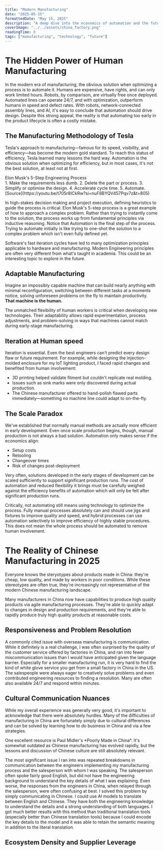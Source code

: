 ```yaml
---
title: "Modern Manufacturing"
date: "2025-05-15"
formattedDate: "May 15, 2025"
description: "A deep dive into the economics of automation and the future of manufacturing."
coverImage: "../../assets/china_factory.png"
readingTime: 8
tags: ["manufacturing", "technology", "future"]
---
```




# The Hidden Power of Human Manufacturing

In the modern era of manufacturing, the obvious solution when optimizing a process is to automate it. Humans are expensive, have rights, and can only work limited hours. Robots, by comparison, are virtually free once deployed. Automated lines can operate 24/7, and with optimization, outperform humans in speed and defect rates. With robots, network-connected assembly lines, and AI, it's easy to conclude that automation should drive design. Despite this strong appeal, the reality is that automating too early in the product lifecycle is often a costly mistake.



## The Manufacturing Methodology of Tesla

Tesla's approach to manufacturing—famous for its speed, visibility, and efficiency—has become the modern gold standard. To reach this status of efficiency, Tesla learned many lessons the hard way. Automation is the obvious solution when optimizing for efficiency, but in most cases, it's not the best solution, at least not at first. 

<div class="flex flex-col gap-4 bg-neutral-100 dark:bg-neutral-900/70  p-8 rounded-lg">
    <span class="text-lg font-bold">Elon Musk's 5-Step Engineering Process</span>
    <div class="text-lg text-neutral-500/70  flex flex-col ">
    <span class="hover:text-blue-500 transition-colors duration-300">1. Make the requirements less dumb.</span> 
    <span class="hover:text-blue-500 transition-colors duration-300">2. Delete the part or process.</span> 
    <span class="hover:text-blue-500 transition-colors duration-300">3. Simplify or optimise the design.</span> 
    <span class="hover:text-blue-500 transition-colors duration-300">4. Accelerate cycle time.</span> 
    <span class="font-bold text-blue-500 transition-colors duration-300">5. Automate.</span> 
    </div>
    <span class="text-sm text-neutral-500/70">[Source](https://youtu.be/t705r8ICkRw?si=nuF8BYQV457Pqv7z&t=805)</span>
</div>

In high-stakes decision making and project execution, defining heuristics to guide the process is critical. Elon Musk's 5-step process is a great example of how to approach a complex problem. Rather than trying to instantly come to the solution, the process works up from fundamental principles via inductive reasoning. Notice that Automation is the final step of the process. Trying to automate initially is like trying to one-shot the solution to a complex problem which isn't even fully defined yet.

<Aside>
  Software's fast iteration cycles have led to many optimization principles applicable to hardware and manufacturing. Modern Engineering principles are often very different from what's taught in academia. This could be an interesting topic to explore in the future.
</Aside>

## Adaptable Manufacturing

Imagine an impossibly capable machine that can build nearly anything with minimal reconfiguration, switching between different tasks at a moments notice, solving unforeseen problems on the fly to maintain productivity. **That machine is the human.**

The unmatched flexibility of human workers is critical when developing new technologies. Their adaptability allows rapid experimentation, process adjustments, and problem-solving in ways that machines cannot match during early-stage manufacturing.

## Iteration at Human speed

Iteration is essential. Even the best engineers can't predict every design flaw or future requirement. For example, while designing the injection-molded enclosure for my IoT lighting product, I faced rapid changes and benefited from human involvement:

- 3D printing helped validate fitment but couldn't replicate real molding.
- Issues such as sink marks were only discovered during actual production.
- The Chinese manufacturer offered to hand-polish flawed parts immediately—something no machine line could adapt to on-the-fly.

## The Scale Paradox

We've established that normally manual methods are actually *more* efficient in early development. Even once scale production begins, though, manual production is not always a bad solution. Automation only makes sense if the economics align:

- Setup costs
- Retooling
- Changeover times
- Risk of changes post-deployment

Very often, solutions developed in the early stages of development can be scaled sufficiently to support significant production runs. The cost of automation and reduced flexibility it brings must be carefully weighed against the efficiency benefits of automation which will only be felt after significant production runs.

<Aside>
  Critically, not automating still means using technology to optimize the process. Fully manual processes absolutely can and should use jigs and fixtures to improve quality and speed, and hybrid processes can use automation selectively to improve efficiency of highly stable procedures. This does not mean the whole process should be automated to remove human involvement.
</Aside>

# The Reality of Chinese Manufacturing in 2025

Everyone knows the steryotypes about products made in China: they're cheap, low quality, and made by workers in poor conditions. While these stereotypes are often true, they're increasingly not representative of the modern Chinese manufacturing landscape.

Many manufacturers in China now have capabilities to produce high quality products via agile manufacturing processes. They're able to quickly adapt to changes in design and production requirements, and they're able to rapidly produce truly high quality products at reasonable costs.

## Responsiveness and Problem Resolution

A commonly cited issue with overseas manufacturing is communication. While it definitely is a real challenge, I was often surprised by the quality of the customer service offered by factories in China, and ran into fewer miscommunication issues than I would have anticipated given the language barrier. Especially for a smaller manufacturing run, it is very hard to find the kind of white glove service you get from a small factory in China in the US. The salespeople were always eager to creatively solve problems and even contributed engineering resources to finding a resolution. Many are often also available 24/7 and respond within minutes. 

## Cultural Communication Nuances
While my overall experience was generally very good, it's important to acknowledge that there were absolutely hurdles. Many of the difficulties of manufacturing in China are fortunately simply due to cultural differences and can be solved by learning how to do business in China and via a few strategies. 

<Aside>
One excellent resource is Paul Midler's *Poorly Made in China*. It's somewhat outdated as Chinese manufacturing has evolved rapidly, but the lessons and discussion of Chinese culture are still absolutely relevant. 
</Aside>

The most significant issue I ran into was repeated breakdowns in communication between the engineers implementing my manufacturing process and the salesperson with whom I was speaking. The salesperson often spoke fairly good English, but did not have the engineering background to understand the key details of what I was explaining. Even worse, the responses from the engineers in China, when relayed through the salesperson, were often confusing at best. I solved this problem by simply communicating in Chinese. I could use AI models to translate between English and Chinese. They have both the engineering knowledge to understand the details and a strong understanding of both languages. I got much better results with this method than traditional translation tools (especially better than Chinese translation tools) because I could encode the key details to the model and it was able to retain the semantic meaning in addition to the literal translation.

## Ecosystem Density and Supplier Leverage

